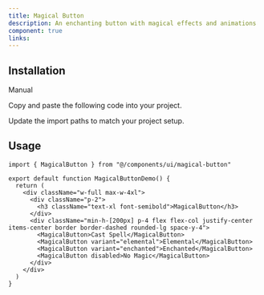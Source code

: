 ```yaml
---
title: Magical Button
description: An enchanting button with magical effects and animations
component: true
links:
---
```


<ComponentPreview
  name="magical-button-demo"
  className="[&_.preview>[data-orientation=vertical]]:sm:max-w-[70%]"
  description="All variations"
/>

## Installation

<Tabs defaultValue="manual">

<TabsList>
  <TabsTrigger value="manual">Manual</TabsTrigger>
</TabsList>

<TabsContent value="manual">

<Steps>

<Step>Copy and paste the following code into your project.</Step>

<ComponentSource name="magical-button" />

<Step>Update the import paths to match your project setup.</Step>

</Steps>

</TabsContent>

</Tabs>

## Usage

```tsx
import { MagicalButton } from "@/components/ui/magical-button"
```

```tsx
export default function MagicalButtonDemo() {
  return (
    <div className="w-full max-w-4xl">
      <div className="p-2">
        <h3 className="text-xl font-semibold">MagicalButton</h3>
      </div>
      <div className="min-h-[200px] p-4 flex flex-col justify-center items-center border border-dashed rounded-lg space-y-4">
        <MagicalButton>Cast Spell</MagicalButton>
        <MagicalButton variant="elemental">Elemental</MagicalButton>
        <MagicalButton variant="enchanted">Enchanted</MagicalButton>
        <MagicalButton disabled>No Magic</MagicalButton>
      </div>
    </div>
  )
}
```